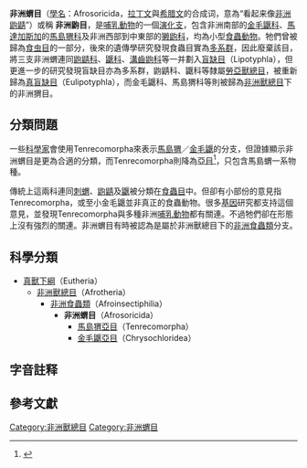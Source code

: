{{Automatic Taxobox
| name = 非洲蝟目<ref name=msw3/>
| fossil_range = [[中新世|中新世]]早期 → [[全新世|現代]]
| image = Tanrek.jpg
| image_width = 250px
| image_caption = [[馬島猬|馬島猬]]（''Tenrec ecaudatus''）
| taxon = Afrosoricida
| authority = [[Stanhope|Stanhope]] et al., 1998
| subdivision_ranks = [[亞目|亞目]]
| subdivision =
* [[金毛鼴亞目|金毛鼴亞目]] Chrysochloridea
* [[馬島猬亞目|馬島猬亞目]] Tenrecomorpha
}}
'''非洲蝟目'''（[[學名|學名]]：Afrosoricida，[[拉丁文|拉丁文]]與[[希腊文|希腊文]]的合成词，意為“看起来像[[非洲|非洲]][[鼩鼱|鼩鼱]]{{Notetag|1={{標音|char=鼩鼱|拼音=qú jīng|注音=ㄑㄩˊ　ㄐㄧㄥ}}}}”）或稱 '''非洲鼩目'''，是[[哺乳動物|哺乳動物]]的一個[[演化支|演化支]]，包含非洲南部的[[金毛鼴科|金毛鼴科]]、[[馬達加斯加|馬達加斯加]]的[[馬島猬科|馬島猬科]]及非洲西部到中東部的[[獭鼩科|獭鼩科]]，均為小型[[食蟲動物|食蟲動物]]。牠們曾被歸為[[食虫目|食虫目]]的一部分，後來的遺傳學研究發現食蟲目實為[[多系群|多系群]]，因此廢棄該目，將三支非洲蝟連同[[鼩鼱科|鼩鼱科]]、[[鼴科|鼴科]]、[[溝齒鼩科|溝齒鼩科]]等一并劃入[[盲缺目|盲缺目]]（Lipotyphla），但更進一步的研究發現盲缺目亦為多系群，鼩鼱科、鼴科等隸屬[[勞亞獸總目|勞亞獸總目]]，被重新歸為[[真盲缺目|真盲缺目]]（Eulipotyphla），而金毛鼴科、馬島猬科等則被歸為[[非洲獸總目|非洲獸總目]]下的非洲猬目。

==分類問題==
一些[[科學家|科學家]]會使用Tenrecomorpha來表示[[馬島猬|馬島猬]]／[[金毛鼴|金毛鼴]]的分支，但證據顯示非洲蝟目是更為合適的分類，而Tenrecomorpha則降為[[亞目|亞目]]<ref name=msw3>{{Cite book en|author=Bronner, Gary N.; Jenkins, Paulina D.|date=November 16, 2005|editor=Wilson, D. E., and Reeder, D. M. (eds)|title=Mammal Species of the World|edition=3rd edition|publisher=Johns Hopkins University Press|pages=71-81|id=ISBN 0-801-88221-4}}</ref>，只包含馬島蝟一系物種。

傳統上這兩科連同[[刺蝟|刺蝟]]、[[鼩鼱|鼩鼱]]及[[鼴科|鼴]]被分類在[[食蟲目|食蟲目]]中。但卻有小部份的意見指Tenrecomorpha，或至小金毛鼴並非真正的食蟲動物。很多[[基因|基因]]研究都支持這個意見，並發現Tenrecomorpha與多種非洲[[哺乳動物|哺乳動物]]都有關連。不過牠們卻在形態上沒有強烈的關連。非洲蝟目有時被認為是屬於非洲獸總目下的[[非洲食蟲類|非洲食蟲類]]分支。

==科學分類==
* [[真獸下綱|真獸下綱]]（Eutheria）
** [[非洲獸總目|非洲獸總目]]（Afrotheria）
*** [[非洲食蟲類|非洲食蟲類]]（Afroinsectiphilia）
**** '''非洲蝟目'''（Afrosoricida）
***** [[馬島猬亞目|馬島猬亞目]]（Tenrecomorpha）
***** [[金毛鼴亞目|金毛鼴亞目]]（Chrysochloridea）

== 字音註释 ==
{{Notefoot}}

==參考文獻==
{{Reflist}}

{{Mammals}}
{{Taxonbar|from=Q328082}}

[[Category:非洲獸總目|Category:非洲獸總目]]
[[Category:非洲蝟目|Category:非洲蝟目]]